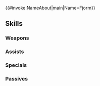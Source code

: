 {{#invoke:NameAbout|main|Name=Fjorm}}{{HeroPage Tabs}}
{{Hero Infobox
|Name=Fjorm
|Title=Princess of Ice
|Origin=Fire Emblem Heroes
|Gender=Female
|LegendaryEffect=Water
|BoostHP=3
|BoostSpd=3
|WeaponType=Blue Lance
|MoveType=Infantry
|GrowthModifier=Gen 2
|actorEN=Heather Watson
|actorJP=高橋李依
|artist=前嶋重機
|releaseDate=November 28, 2017
|TagID=フィヨルム
|InternalID=191
|Properties=legendary
|cv1=0
|cv2=200100
|description=The gentle second princess of Nifl, the Kingdom of Ice. Seeks revenge against Surtr.
}}
{{Stats Page
|Lv1HP=17|Lv1ATK=8|Lv1SPD=7|Lv1DEF=8|Lv1RES=8
|GRHP=50|GRATK=50|GRSPD=55|GRDEF=50|GRRES=60
}}
==Skills==
===Weapons===
{{Weapons Table
|weapon1=Iron Lance
|weapon1Default=1
|weapon1Unlock=1
|weapon2=Steel Lance
|weapon2Default=3
|weapon2Unlock=2
|weapon3=Silver Lance
|weapon3Default=4
|weapon3Unlock=3
|weapon4=Leiptr
|weapon4Default=5
|weapon4Unlock=5
}}
===Assists===
{{Assists Table}}
===Specials===
{{Specials Table
|special1=Holy Vestments
|special1Default=4
|special1Unlock=3
|special2=Sacred Cowl
|special2Default=
|special2Unlock=4
|special3=Ice Mirror
|special3Default=
|special3Unlock=5
|special4=Ice Mirror II
|special4Default=
|special4Unlock=5
}}
===Passives===
{{Passives Table
|passiveA1=Warding Stance 1
|passiveA2=Mirror Stance 1
|passiveA3=Mirror Stance 2
|passiveA4=Mirror Stance 3
|passiveA5=Atk/Def Bond 1
|passiveA6=Atk/Def Bond 2
|passiveA7=Atk/Def Bond 3
|passiveA8=Atk/Def Unity
|passiveA1Unlock=2
|passiveA2Unlock=3
|passiveA3Unlock=4
|passiveA4Unlock=5
|passiveA5Unlock=3
|passiveA6Unlock=4
|passiveA7Unlock=5
|passiveA8Unlock=5
|passiveB1=Shield Pulse 1
|passiveB2=Shield Pulse 2
|passiveB3=Shield Pulse 3
|passiveB1Unlock=1
|passiveB2Unlock=2
|passiveB3Unlock=4
|passiveC1=Spur Atk 1
|passiveC2=Drive Atk 1
|passiveC3=Drive Atk 2
|passiveC1Unlock=3
|passiveC2Unlock=4
|passiveC3Unlock=5
}}
{{Heroes Navbox}}